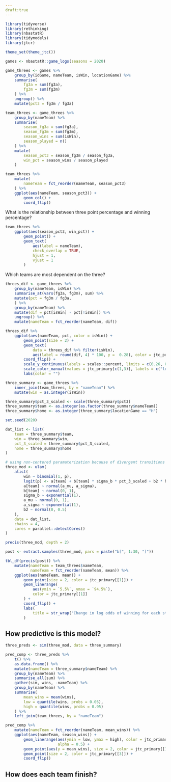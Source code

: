 ```yaml
---
draft:true
---
```


```r

library(tidyverse)
library(rethinking)
library(nbastatR)
library(tidymodels)
library(jtcr)

theme_set(theme_jtc())

games <- nbastatR::game_logs(seasons = 2020)

game_threes <- games %>%
    group_by(idGame, nameTeam, isWin, locationGame) %>%
    summarise(
        fg3a = sum(fg3a),
        fg3m = sum(fg3m)
    ) %>%
    ungroup() %>%
    mutate(pct3 = fg3m / fg3a)

team_threes <- game_threes %>%
    group_by(nameTeam) %>%
    summarise(
        season_fg3a = sum(fg3a),
        season_fg3m = sum(fg3m),
        season_wins = sum(isWin),
        season_played = n()
    ) %>%
    mutate(
        season_pct3 = season_fg3m / season_fg3a,
        win_pct = season_wins / season_played
    )

team_threes %>%
    mutate(
        nameTeam = fct_reorder(nameTeam, season_pct3)
    ) %>%
    ggplot(aes(nameTeam, season_pct3)) +
        geom_col() +
        coord_flip()


```

What is the relationship between three point percentage and winning percentage? 

```r
team_threes %>%
    ggplot(aes(season_pct3, win_pct)) +
        geom_point() +
        geom_text(
            aes(label = nameTeam),
            check_overlap = TRUE,
            hjust = 1,
            vjust = 1
        )
```

Which teams are most dependent on the three? 

```r

threes_dif <- game_threes %>%
    group_by(nameTeam, isWin) %>%
    summarise_at(vars(fg3a, fg3m), sum) %>%
    mutate(pct = fg3m / fg3a,
    ) %>%
    group_by(nameTeam) %>%
    mutate(dif = pct[isWin] - pct[!isWin]) %>%
    ungroup() %>%
    mutate(nameTeam = fct_reorder(nameTeam, dif))

threes_dif %>%
    ggplot(aes(nameTeam, pct, color = isWin)) +
        geom_point(size = 2) +
        geom_text(
            data = threes_dif %>% filter(isWin), 
            aes(label = round(dif, 4) * 100, y =  0.28), color = jtc_primary[[2]])  +
        coord_flip() +
        scale_y_continuous(labels = scales::percent, limits = c(0.26, 0.5)) +
        scale_color_manual(values = jtc_primary[c(1,3)], labels = c("loss", "win")) +
        labs(color = "")


```


```r

three_summary <- game_threes %>%
    inner_join(team_threes, by = "nameTeam") %>%
    mutate(win = as.integer(isWin))

three_summary$pct_3_scaled <- scale(three_summary$pct3)
three_summary$team <- as.integer(as.factor(three_summary$nameTeam))
three_summary$home <- as.integer(three_summary$locationGame == "H")


```
```r

set.seed(2020)

dat_list <- list(
    team = three_summary$team,
    win = three_summary$win,
    pct_3_scaled = three_summary$pct_3_scaled,
    home = three_summary$home
)

# using non-centered paramaterization because of divergent transitions
three_mod <- ulam(
    alist(
        win ~ binomial(1, p),
        logit(p) <- a[team] + b[team] * sigma_b * pct_3_scaled + b2 * home,
        a[team] ~ normal(a_mu, a_sigma),
        b[team] ~ normal(0, 1),
        sigma_b ~ exponential(1),
        a_mu ~ normal(0, 1),
        a_sigma ~ exponential(1),
        b2 ~ normal(0, 0.5)
    ),
    data = dat_list,
    chains = 4,
    cores = parallel::detectCores()
)

precis(three_mod, depth = 2)
```

```r

post <- extract.samples(three_mod, pars = paste("b[", 1:30, "]"))

tbl_df(precis(post)) %>%
    mutate(nameTeam = team_threes$nameTeam,
           nameTeam = fct_reorder(nameTeam, mean)) %>%
    ggplot(aes(nameTeam, mean)) +
        geom_point(size = 2, color = jtc_primary[[1]]) +
        geom_linerange(
            aes(ymin = `5.5%`, ymax = `94.5%`),
            color = jtc_primary[[1]]
        ) +
        coord_flip() +
        labs(
            title = str_wrap("Change in log odds of winning for each standard deviation increase in thre point percentage", 50)
        )

```

## How predictive is this model? 

```r

three_preds <- sim(three_mod, data = three_summary)

pred_comp <- three_preds %>%
    t() %>%
    as.data.frame() %>%
    mutate(nameTeam = three_summary$nameTeam) %>%
    group_by(nameTeam) %>%
    summarise_all(sum) %>%
    gather(sim, wins, -nameTeam) %>%
    group_by(nameTeam) %>%
    summarise(
        mean_wins = mean(wins),
        low = quantile(wins, probs = 0.05),
        high = quantile(wins, probs = 0.95)
    ) %>%
    left_join(team_threes, by = "nameTeam")

pred_comp %>%
    mutate(nameTeam = fct_reorder(nameTeam, mean_wins)) %>%
    ggplot(aes(nameTeam, season_wins)) +
        geom_linerange(aes(ymin = low, ymax = high), color = jtc_primary[[1]],
                       alpha = 0.5) +
        geom_point(aes(y = mean_wins), size = 2, color = jtc_primary[[1]]) +
        geom_point(size = 2, color = jtc_primary[[3]]) +
        coord_flip()

```
## How does each team finish? 

```r

```

